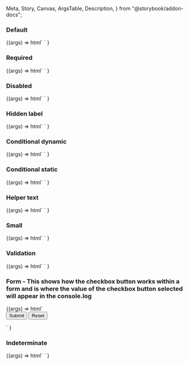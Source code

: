   Meta,
  Story,
  Canvas,
  ArgsTable,
  Description,
} from "@storybook/addon-docs";

<Meta title="Web Components/Checkbox" component="Checkbox" />

<Description markdown={readme} />

### Default

<Canvas>
  <Story name="Default">
    {(args) =>
      html`
        <ic-checkbox-group label="This is a label" name="group1">
          <ic-checkbox
            value="valueName1"
            label="Unselected / Default"
          ></ic-checkbox>
          <ic-checkbox
            value="valueName2"
            label="Selected / Default"
            checked
          ></ic-checkbox>
          <ic-checkbox
            value="valueName3"
            label="Unselected / Disabled"
            Disabled
          ></ic-checkbox>
        </ic-checkbox-group>
      `
    }
  </Story>
</Canvas>

### Required

<Canvas>
  <Story name="Required">
    {(args) =>
      html`
        <ic-checkbox-group label="This is a label" required name="group1">
          <ic-checkbox
            value="valueName1"
            label="Unselected / Default"
          ></ic-checkbox>
          <ic-checkbox
            value="valueName2"
            label="Selected / Default"
            checked
          ></ic-checkbox>
          <ic-checkbox
            value="valueName3"
            label="Unselected / Disabled"
            Disabled
          ></ic-checkbox>
        </ic-checkbox-group>
      `
    }
  </Story>
</Canvas>

### Disabled

<Canvas>
  <Story name="Disabled">
    {(args) =>
      html`
        <ic-checkbox-group label="This is a label" name="group1" Disabled>
          <ic-checkbox
            value="valueName1"
            label="Unselected / Disabled 1"
            Disabled
          ></ic-checkbox>
          <ic-checkbox
            value="valueName2"
            label="Unselected / Disabled 2"
            Disabled
          ></ic-checkbox>
          <ic-checkbox
            value="valueName3"
            label="Unselected / Disabled 3"
            Disabled
          ></ic-checkbox>
          <ic-checkbox
            value="valueName4"
            label="Selected / Disabled"
            Disabled
            checked
          ></ic-checkbox>
        </ic-checkbox-group>
      `
    }
  </Story>
</Canvas>

### Hidden label

<Canvas>
  <Story name="Hidden label">
    {(args) =>
      html`
        <ic-checkbox-group label="This is a label" hide-label name="group1">
          <ic-checkbox
            value="valueName1"
            label="Unselected / Default"
          ></ic-checkbox>
          <ic-checkbox
            value="valueName2"
            label="Selected / Default"
            checked
          ></ic-checkbox>
          <ic-checkbox
            value="valueName3"
            label="Unselected / Disabled"
            Disabled
          ></ic-checkbox>
        </ic-checkbox-group>
      `
    }
  </Story>
</Canvas>

### Conditional dynamic

<Canvas>
  <Story name="Conditional dynamic">
    {(args) =>
      html`
        <script>
          function handleIcChange(ev) {
            console.log(ev.detail.selectedOption.checked);
          }
          document
            .querySelector("ic-checkbox-group")
            .addEventListener("icChange", handleIcChange);
        </script>
        <ic-checkbox-group label="This is a label" name="group1">
          <ic-checkbox
            additional-field-display="dynamic"
            value="valueName1"
            label="option1"
          >
            <ic-text-field
              slot="additional-field"
              placeholder="Placeholder"
              label="What's your favourite type of coffee?"
            ></ic-text-field>
          </ic-checkbox>
          <ic-checkbox
            additional-field-display="dynamic"
            value="valueName2"
            label="option2 - error example"
          >
            <ic-text-field
              validation-status="error"
              validation-text="now it has really gone to (coffee) pot"
              slot="additional-field"
              placeholder="Placeholder"
              label="What's your favourite type of coffee?"
            >
            </ic-text-field>
          </ic-checkbox>
          <ic-checkbox
            additional-field-display="dynamic"
            value="valueName3"
            label="option3"
          >
            <ic-text-field
              slot="additional-field"
              placeholder="Placeholder"
              label="What's your favourite type of coffee?"
            ></ic-text-field>
          </ic-checkbox>
        </ic-checkbox-group>
      `
    }
  </Story>
</Canvas>

### Conditional static

<Canvas>
  <Story name="Conditional static" parameters={{ loki: { skip: true } }}>
    {(args) =>
      html`
        <ic-checkbox-group label="This is a label" name="group1">
          <ic-checkbox value="valueName1" label="option1">
            <ic-text-field
              slot="additional-field"
              label="What's your favourite type of coffee?"
            ></ic-text-field>
          </ic-checkbox>
          <ic-checkbox value="valueName2" label="option2"> </ic-checkbox>
        </ic-checkbox-group>
      `
    }
  </Story>
</Canvas>

### Helper text

<Canvas>
  <Story name="Helper text" parameters={{ loki: { skip: true } }}>
    {(args) =>
      html`
        <ic-checkbox-group
          label="This is a label"
          name="group1"
          helper-text="Helper text"
        >
          <ic-checkbox
            value="valueName1"
            label="Unselected / Default"
          ></ic-checkbox>
          <ic-checkbox
            value="valueName2"
            label="Selected / Default"
            checked
          ></ic-checkbox>
          <ic-checkbox
            value="valueName3"
            label="Unselected / Disabled"
            Disabled
          ></ic-checkbox>
        </ic-checkbox-group>
      `
    }
  </Story>
</Canvas>

### Small

<Canvas>
  <Story name="Small" parameters={{ loki: { skip: true } }}>
    {(args) =>
      html`
        <ic-checkbox-group label="This is a label" name="group1" small>
          <ic-checkbox
            value="valueName1"
            label="Unselected / Default"
            small
          ></ic-checkbox>
          <ic-checkbox
            value="valueName2"
            label="Selected / Default"
            checked
            small
          ></ic-checkbox>
          <ic-checkbox
            value="valueName3"
            label="Unselected / Disabled"
            Disabled
            small
          ></ic-checkbox>
        </ic-checkbox-group>
      `
    }
  </Story>
</Canvas>

### Validation

<Canvas>
  <Story name="Validation" parameters={{ loki: { skip: true } }}>
    {(args) =>
      html`
        <ic-checkbox-group
          label="This is a label"
          name="group1"
          validation-status="error"
          validation-text="Error message"
        >
          <ic-checkbox
            value="valueName1"
            label="Unselected / Default"
          ></ic-checkbox>
          <ic-checkbox
            value="valueName2"
            label="Selected / Default"
            checked
          ></ic-checkbox>
          <ic-checkbox
            value="valueName3"
            label="Unselected / Disabled"
            Disabled
          ></ic-checkbox>
        </ic-checkbox-group>
      `
    }
  </Story>
</Canvas>

### Form - This shows how the checkbox button works within a form and is where the value of the checkbox button selected will appear in the console.log

<Canvas>
  <Story name="Form">
    {(args) =>
      html`
        <form>
          <ic-checkbox-group label="This is a label" name="group1">
            <ic-checkbox
              name="checkbox1"
              value="valueName1"
              label="Unselected / Default"
            ></ic-checkbox>
            <ic-checkbox
              name="checkbox2"
              value="valueName2"
              label="Selected / Default"
              checked
            ></ic-checkbox>
            <ic-checkbox
              name="checkbox3"
              value="valueName3"
              label="Unselected / Disabled"
              Disabled
            ></ic-checkbox>
          </ic-checkbox-group>
          <input type="submit" value="Submit" />
          <input type="reset" value="Reset" />
        </form>
        <script>
          document.querySelector("form").addEventListener("submit", (ev) => {
            ev.preventDefault();
            console.log(
              document.querySelector('ic-checkbox[name="checkbox1"]').checked
            );
            console.log(
              document.querySelector('ic-checkbox[name="checkbox2"]').checked
            );
            console.log(
              document.querySelector('ic-checkbox[name="checkbox3"]').checked
            );
          });
        </script>
      `
    }
  </Story>
</Canvas>

### Indeterminate

<Canvas>
  <Story name="Indeterminate">
    {(args) =>
      html`<ic-checkbox-group label="Liked things" name="likes">
        <ic-checkbox
          value="drinks"
          label="Drinks"
          checked="true"
          indeterminate="true"
        >
          <ic-checkbox-group
            label="Drinks"
            hide-label
            slot="additional-field"
            name="drinks"
          >
            <ic-checkbox value="tea" label="Tea"></ic-checkbox>
            <ic-checkbox
              value="coffee"
              label="Coffee"
              checked="true"
              indeterminate="true"
            >
              <ic-checkbox-group
                label="Coffees"
                hide-label
                slot="additional-field"
                name="coffees"
              >
                <ic-checkbox value="mocha" label="Mocha"></ic-checkbox>
                <ic-checkbox
                  value="espresso"
                  label="Espresso"
                  checked
                ></ic-checkbox>
                <ic-checkbox value="cappucino" label="Cappucino"></ic-checkbox>
              </ic-checkbox-group>
            </ic-checkbox>
            <ic-checkbox value="juice" label="Juice"></ic-checkbox>
          </ic-checkbox-group>
        </ic-checkbox>
      </ic-checkbox-group>`
    }
  </Story>
</Canvas>

